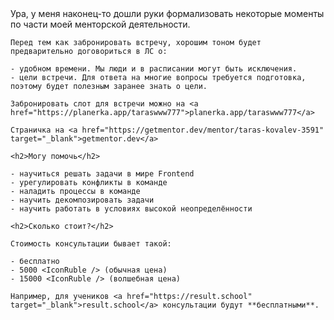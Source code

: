 
<MdxLayout>
  <MdxTemplate
    pubdate={'2024-07-06'}
    metaTitle={'Я ментор'}
    title="Я ментор"
    ogCanonicalUrl={LINKS.articles.tsAsConst.link}
    description="Ментор Ковалёв Тарас Викторович"
  >
    Ура, у меня наконец-то дошли руки формализовать некоторые моменты по части моей менторской деятельности.

    Перед тем как забронировать встречу, хорошим тоном будет предварительно договориться в ЛС о:

    - удобном времени. Мы люди и в расписании могут быть исключения.
    - цели встречи. Для ответа на многие вопросы требуется подготовка, поэтому будет полезным заранее знать о цели.

    Забронировать слот для встречи можно на <a href="https://planerka.app/taraswww777">planerka.app/taraswww777</a>

    Страничка на <a href="https://getmentor.dev/mentor/taras-kovalev-3591" target="_blank">getmentor.dev</a>

    <h2>Могу помочь</h2>

    - научиться решать задачи в мире Frontend
    - урегулировать конфликты в команде
    - наладить процессы в команде
    - научить декомпозировать задачи
    - научить работать в условиях высокой неопределённости

    <h2>Сколько стоит?</h2>

    Стоимость консультации бывает такой:

    - бесплатно
    - 5000 <IconRuble /> (обычная цена)
    - 15000 <IconRuble /> (волшебная цена)

    Например, для учеников <a href="https://result.school" target="_blank">result.school</a> консультации будут **бесплатными**.

  </MdxTemplate>
</MdxLayout>
